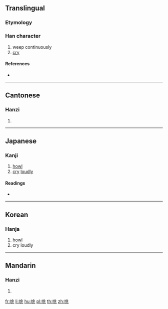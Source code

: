 ==Translingual==

===Etymology===
{{Han etym}}

===Han character===
{{Han char|rn=30|rad=口|as=06|sn=9|four=62013|canj=RLMO|ids=⿰口兆}}

# weep continuously
# [[cry]]

====References====
* {{Han ref|kx=0187.150|dkj=03559|dj=0406.160|hdz=10619.070|uh=54B7|ud=21687|bh=CE42|bd=52802}}

----

==Cantonese==

===Hanzi===
{{yue-hanzi|jyut=|y=tou4}}

# {{defn|lang=yue|sort=口06}}

----

==Japanese==

===Kanji===
{{ja-kanji|grade=|rs=口06}}

# [[howl]]
# [[cry]] [[loudly]]

====Readings====
* {{ja-readings|on=[[たう]] (tau), [[どう]] (dō), [[てう]] (teu), [[てき]] (teki)|kun=[[なく]] (naku)}}

----

==Korean==

===Hanja===
{{ko-hanja|hangeul=도|rv=do|mr=to}}

# [[howl]]
# cry loudly

----

==Mandarin==

===Hanzi===
{{cmn-hanzi|pin=[[táo]] ([[tao2]]), [[xuǎn]] ([[xuan3]])|wg=t'ao<sup>2</sup>, hsüan<sup>3</sup>}}

# {{defn|lang=cmn|sort=口06}}

[[fr:咷]]
[[li:咷]]
[[hu:咷]]
[[pl:咷]]
[[th:咷]]
[[zh:咷]]